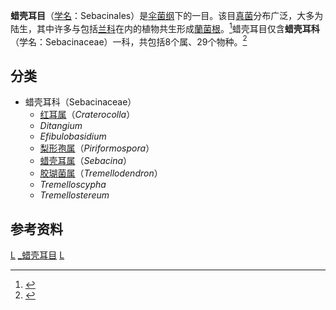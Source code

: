 {{Automatic Taxobox
| taxon = Sebacinaceae
| authority = K. Wells & Oberw. (1982)
| name = 蜡壳耳目
| image = 
| image_width = 240px
| image_caption = 
| regnum = [[真菌界|真菌界]] Fungi
| phylum = [[担子菌门|担子菌门]] Basidiomycota
| classis = [[伞菌纲|伞菌纲]] Agaricomycetes
| ordo = '''蜡壳耳目 Sebacinales'''
| ordo_authority = M. Weiss, Selosse, Rexer, A. Urb & Oberw. (2004)
| familia = '''蜡壳耳科 '''
| familia_authority = 
| type_genus = [[蜡壳耳属|蜡壳耳属]] ''Sebacina''
| type_genus_authority = [[Louis_René_Tulasne|Tul.]] & [[Charles_Tulasne|C. Tul.]]
| subdivision_ranks = 属
| subdivision = 参见内文
}}

'''蜡壳耳目'''（[[学名|学名]]：Sebacinales）是[[伞菌纲|伞菌纲]]下的一目。该目[[真菌|真菌]]分布广泛，大多为陆生，其中许多与包括[[兰科|兰科]]在内的植物共生形成[[蘭菌根|蘭菌根]]。<ref>{{cite book |author=Cannon PF, Kirk, PM. |title=Fungal Families of the World |publisher=CABI|location=Wallingford|year=2007 |page=328 |isbn=0-85199-827-5 |oclc= |doi=|accessdate=}}</ref>蜡壳耳目仅含'''蜡壳耳科'''（学名：Sebacinaceae）一科，共包括8个属、29个物种。<ref name=Kirk2008>{{cite book |author=Kirk PM, Cannon PF, Minter DW, Stalpers JA. |title=Dictionary of the Fungi. 10th ed |url=https://archive.org/details/dictionaryfungit00kirk |publisher=CABI |location=Wallingford |year=2008|page=[https://archive.org/details/dictionaryfungit00kirk/page/627 627]|isbn=0-85199-826-7}}</ref>

== 分类 ==
* 蜡壳耳科（Sebacinaceae）
** [[红耳属|红耳属]]（''Craterocolla''）
** ''Ditangium''
** ''Efibulobasidium''
** [[梨形孢属|梨形孢属]]（''Piriformospora''）
** [[蜡壳耳属|蜡壳耳属]]（''Sebacina''）
** [[胶瑚菌属|胶瑚菌属]]（''Tremellodendron''）
** ''Tremelloscypha''
** ''Tremellostereum''

== 参考资料 ==
{{reflist}}

{{真菌类小作品}}
{{Taxonbar}}
[[Category:伞菌纲|L]]
[[Category:_蜡壳耳目|]]
[[Category:_1982年描述的分类群|L]]